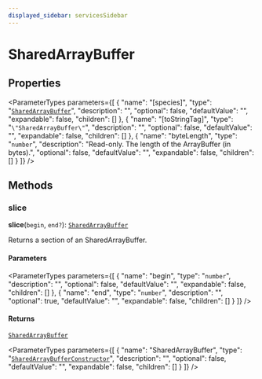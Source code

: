 ```yaml
---
displayed_sidebar: servicesSidebar
---
```



# SharedArrayBuffer

## Properties

<ParameterTypes parameters={[
  {
    "name": "[species]",
    "type": "[`SharedArrayBuffer`](../index.md#sharedarraybuffer)",
    "description": "",
    "optional": false,
    "defaultValue": "",
    "expandable": false,
    "children": []
  },
  {
    "name": "[toStringTag]",
    "type": "``\"SharedArrayBuffer\"``",
    "description": "",
    "optional": false,
    "defaultValue": "",
    "expandable": false,
    "children": []
  },
  {
    "name": "byteLength",
    "type": "`number`",
    "description": "Read-only. The length of the ArrayBuffer (in bytes).",
    "optional": false,
    "defaultValue": "",
    "expandable": false,
    "children": []
  }
]} />

## Methods

### slice

**slice**(`begin`, `end?`): [`SharedArrayBuffer`](../index.md#sharedarraybuffer)

Returns a section of an SharedArrayBuffer.

#### Parameters

<ParameterTypes parameters={[
  {
    "name": "begin",
    "type": "`number`",
    "description": "",
    "optional": false,
    "defaultValue": "",
    "expandable": false,
    "children": []
  },
  {
    "name": "end",
    "type": "`number`",
    "description": "",
    "optional": true,
    "defaultValue": "",
    "expandable": false,
    "children": []
  }
]} />

#### Returns

[`SharedArrayBuffer`](../index.md#sharedarraybuffer)

<ParameterTypes parameters={[
  {
    "name": "SharedArrayBuffer",
    "type": "[`SharedArrayBufferConstructor`](SharedArrayBufferConstructor.mdx)",
    "description": "",
    "optional": false,
    "defaultValue": "",
    "expandable": false,
    "children": []
  }
]} />
